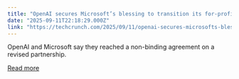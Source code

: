 ```yaml
---
title: "OpenAI secures Microsoft’s blessing to transition its for-profit arm"
date: "2025-09-11T22:18:29.000Z"
link: "https://techcrunch.com/2025/09/11/openai-secures-microsofts-blessing-to-transition-its-for-profit-arm/"
---
```


OpenAI and Microsoft say they reached a non-binding agreement on a revised partnership.

[Read more](https://techcrunch.com/2025/09/11/openai-secures-microsofts-blessing-to-transition-its-for-profit-arm/)
